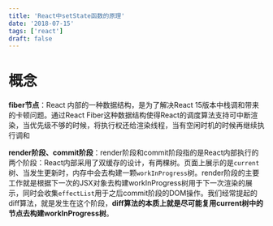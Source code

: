 ```yaml
---
title: 'React中setState函数的原理'
date: '2018-07-15'
tags: ['react']
draft: false
---
```


# 概念

**fiber节点**：React 内部的一种数据结构，是为了解决React 15版本中栈调和带来的卡顿问题。通过React Fiber这种数据结构使得React的调度算法支持可中断渲染，当优先级不够的时候，将执行权还给渲染线程，当有空闲时机的时候再继续执行调和

**render阶段、commit阶段**：render阶段和commit阶段指的是React内部执行的两个阶段：React内部采用了双缓存的设计，有两棵树。页面上展示的是`current`树、当发生更新时，内存中会去构建一颗`workInProgress`树。render阶段的主要工作就是根据下一次的JSX对象去构建workInProgress树用于下一次渲染的展示，同时会收集`effectList`用于之后commit阶段的DOM操作。我们经常提起的diff算法，就是发生在这个阶段，**diff算法的本质上就是尽可能复用current树中的节点去构建workInProgress树**。
